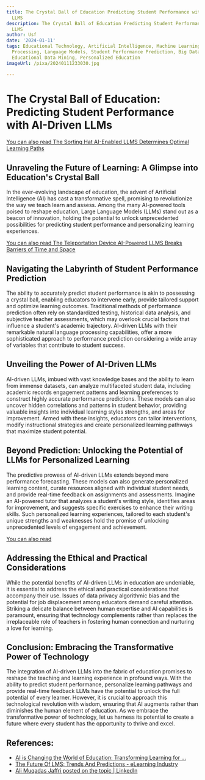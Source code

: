 ```yaml
---
title: The Crystal Ball of Education Predicting Student Performance with AI-Driven
  LLMS
description: The Crystal Ball of Education Predicting Student Performance with AI-Driven
  LLMS
author: Usf
date: '2024-01-11'
tags: Educational Technology, Artificial Intelligence, Machine Learning, Natural Language
  Processing, Language Models, Student Performance Prediction, Big Data, Data Analytics,
  Educational Data Mining, Personalized Education
imageUrl: /pixa/20240111233030.jpg

---
```

# The Crystal Ball of Education: Predicting  Student Performance with AI-Driven LLMs

[You can also read The Sorting Hat AI-Enabled LLMS Determines Optimal Learning Paths](The%20Sorting%20Hat%20AI-Enabled%20LLMS%20Determines%20Optimal%20Learning%20Paths)


## Unraveling the Future of Learning: A Glimpse into Education's Crystal Ball

In the ever-evolving landscape of education, the advent of Artificial Intelligence (AI) has cast a  transformative spell, promising to revolutionize the way we  teach learn and assess.  Among  the many AI-powered  tools poised to reshape education, Large Language  Models (LLMs) stand out as a beacon of innovation,  holding the potential to unlock unprecedented possibilities for predicting student  performance and personalizing learning experiences.

[You can also read The Teleportation Device  AI-Powered LLMS Breaks Barriers of Time and Space](The%20Teleportation%20Device%20AI-Powered%20LLMS%20Breaks%20Barriers%20of%20Time%20and%20Space)


##  Navigating the Labyrinth of  Student Performance Prediction

The ability to accurately predict student performance is  akin to possessing a crystal ball, enabling educators to intervene early, provide tailored support  and optimize learning outcomes. Traditional methods of performance prediction often rely on standardized testing, historical data analysis, and subjective teacher assessments, which may  overlook crucial factors that  influence a student's academic trajectory. AI-driven LLMs with their remarkable natural  language processing  capabilities, offer  a more sophisticated approach to performance prediction considering a wide array of variables that  contribute to student success.

## Unveiling the Power of AI-Driven LLMs

AI-driven LLMs, imbued with vast knowledge bases and the  ability to learn  from immense datasets, can analyze multifaceted student data, including academic records engagement patterns and learning preferences to construct highly accurate performance predictions. These models can also uncover hidden correlations and patterns in student behavior, providing valuable insights into  individual learning styles strengths, and areas for improvement. Armed with these insights, educators can  tailor interventions, modify instructional  strategies and  create personalized learning pathways that maximize  student potential.

##  Beyond Prediction: Unlocking the Potential of LLMs for Personalized Learning

The predictive prowess  of AI-driven LLMs extends beyond mere performance forecasting. These models can also generate personalized learning content, curate resources aligned with individual student needs, and provide real-time feedback  on assignments and assessments. Imagine an AI-powered tutor that analyzes a student's writing style, identifies areas  for improvement, and  suggests specific exercises to enhance their writing skills. Such personalized learning experiences, tailored to each student's unique strengths and weaknesses hold  the promise  of unlocking unprecedented levels of engagement and  achievement.

[You can also read ]()


## Addressing the Ethical and  Practical Considerations

While the  potential benefits of AI-driven LLMs in education are undeniable, it is essential to address the ethical and practical considerations that accompany their use. Issues of data privacy algorithmic bias and the potential for job displacement  among educators demand careful attention. Striking a delicate balance between human expertise and  AI capabilities is paramount, ensuring that technology complements rather than replaces the irreplaceable  role  of teachers  in  fostering  human connection and nurturing a love for learning.

## Conclusion:  Embracing the Transformative Power of  Technology

The integration of AI-driven LLMs into the fabric of education promises to reshape the teaching  and learning experience in profound ways. With the ability to predict student performance, personalize learning pathways and provide real-time feedback LLMs have the potential to unlock the full potential  of every learner. However, it is  crucial to approach this technological revolution with wisdom, ensuring  that AI augments rather than diminishes the human element of  education. As  we embrace the transformative power of technology, let us harness its potential to create  a future where every student has the  opportunity to thrive  and excel.

## References:
- [AI is Changing the World of Education: Transforming Learning for ...](https://medium.com/@info_6279/ai-is-changing-the-world-of-education-transforming-learning-for-the-future-d6aa5c872b3b)
- [The Future Of LMS: Trends And Predictions - eLearning Industry](https://elearningindustry.com/the-future-of-the-lms-trends-and-predictions)
- [Ali Muqadas Jaffri posted on the topic | LinkedIn](https://www.linkedin.com/posts/ali-muqadas-jaffri_day-28-of-the-ai-in-academia-focuses-on-enhancing-activity-7121102737500508160-Khdq)
